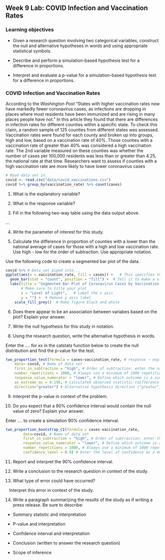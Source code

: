 ## Week 9 Lab:  COVID Infection and Vaccination Rates

\setstretch{1}

### Learning objectives

* Given a research question involving two categorical variables, construct the null and alternative hypotheses
  in words and using appropriate statistical symbols.
  
* Describe and perform a simulation-based hypothesis test for a difference in proportions.

* Interpret and evaluate a p-value for a simulation-based hypothesis test for a difference in proportions.

### COVID Infection and Vaccination Rates

According to the *Washington Post* "States with higher vaccination rates now have markedly fewer coronavirus cases, as infections are dropping in places where most residents have been immunized and are rising in many places people have not."  In this article they found that there are differences in infection rates for different counties within a specific state.  To check this claim, a random sample of 125 counties from different states was assessed.  Vaccination rates were found for each county and broken up into groups, high and low, based on a vaccination rate of 40\%.  Those counties with a vaccination rate of greater than 40\% was considered a high vaccination rate.  The 2nd variable measured on these counties was whether the number of cases per 100,000 residents was less than or greater than 4.25, the national rate at that time.  Researchers want to assess if counties with a high vaccination rate are more likely to have lower coronavirus cases

```r
# Read data set in
covid <- read.csv("data/covid_vaccinations.csv") 
covid %>% group_by(vaccination_rate) %>% count(cases)
```

1. What is the explanatory variable?

\vspace{0.5in}

2. What is the response variable?

\vspace{0.5in}

3. Fill in the following two-way table using the data output above.

...

4. Write the parameter of interest for this study.

\vspace{1in}

5. Calculate the difference in proportion of counties with a lower than the national average of cases for those with a high and low vaccination rate.  Use high - low for the order of subtraction.  Use appropriate notation.

\vspace{0.8in}

Use the following code to create a segmented bar plot of the data.

```r
covid %>% # Data set piped into...
ggplot(aes(x = vaccination_rate, fill = cases)) +   # This specifies the variables
  geom_bar(stat = "count", position = "fill") +  # Tell it to make a stacked bar plot
  labs(title = "Segmented Bar Plot of Coronavirus Cases by Vaccination Rates",  
       # Make sure to title your plot 
       x = "Level of Light",   # Label the x axis
       y = "") +  # Remove y axis label
    scale_fill_grey()  # Make figure black and white
```
6.  Does there appear to be an association between variabes based on the plot?  Explain your answer.

\vspace{1in}

7.  Write the null hypothesis for this study in notation.

\vspace{0.5in}

8.  Using the research question, write the alternative hypothesis in words.

\vspace{1in}

Enter the .... for xx in the catstats function below to create the null distribution and find the p-value for the test.

```r
two_proportion_test(formula = cases~vaccination_rate, # response ~ explanatory
    data= covid, # Name of data set
    first_in_subtraction = "high", # Order of subtraction: enter the name of Group 1
    number_repetitions = 1000, # Always use a minimum of 1000 repetitions
    response_value_numerator = "lower", # Define which outcome is a success 
    as_extreme_as = 0.156, # Calculated observed statistic (difference in sample proportions)
    direction="greater") # Alternative hypothesis direction ("greater","less","two-sided")
```

9.  Interpret the p-value in context of the problem.

\vspace{0.8in}

10.  Do you expect that a 90\% confidence interval would contain the null value of zero?  Explain your answer.

\vspace{0.8in}

Enter .... to create a simulation 90\% confidence interval.

```r
two_proportion_bootstrap_CI(formula = cases~vaccination_rate, 
        data=covid, # Name of data set
        first_in_subtraction = "high", # Order of subtraction: enter the name of Group 1
        response_value_numerator = "lower", # Define which outcome is a success 
        number_repetitions = 1000, # Always use a minimum of 1000 repetitions
        confidence_level = 0.9) # Enter the level of confidence as a decimal
```

11.  Report and interpret the 90\% confidence interval.

\vspace{0.8in}

12.  Write a conclusion to the research question in context of the study.

\vspace{0.8in}

13.  What type of error could have occurred?

\vspace{0.2in}

|    Interpret this error in context of the study.

\vspace{0.8in}

14.  Write a paragraph summarizing the results of the study as if writing a press release.  Be sure to describe:

* Summary statistic and interpretation

* P-value and interpretation

* Confidence interval and interpretation

* Conclusion (written to answer the research question)

* Scope of inference

\vspace{2in}